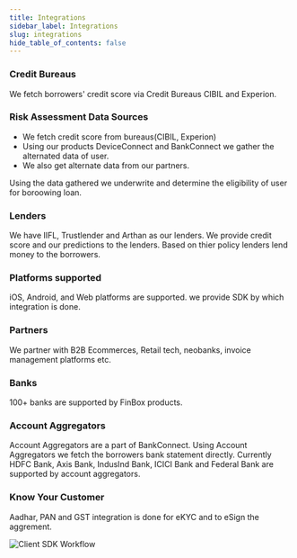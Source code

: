 ```yaml
---
title: Integrations
sidebar_label: Integrations
slug: integrations
hide_table_of_contents: false
---
```


### Credit Bureaus

We fetch borrowers' credit score via Credit Bureaus CIBIL and Experion.

### Risk Assessment Data Sources

* We fetch credit score from bureaus(CIBIL, Experion)
* Using our products DeviceConnect and BankConnect we gather the alternated data of user.
* We also get alternate data from our partners.

Using the data gathered we underwrite and determine the eligibility of user for boroowing loan.

### Lenders

We have IIFL, Trustlender and Arthan as our lenders. We provide credit score and our predictions to the lenders. Based on thier policy lenders lend money to the borrowers.

### Platforms supported

iOS, Android, and Web platforms are supported. we provide SDK by which integration is done.

### Partners

We partner with B2B Ecommerces, Retail tech, neobanks, invoice management platforms etc.

### Banks

100+ banks are supported by FinBox products.

### Account Aggregators

Account Aggregators are a part of BankConnect. Using Account Aggregators we fetch the borrowers bank statement directly. Currently  HDFC Bank,  Axis Bank, IndusInd Bank, ICICI Bank and Federal Bank are supported by account aggregators.

### Know Your Customer

Aadhar, PAN and GST integration is done for eKYC and to eSign the aggrement.

<img src="/img/integrations_hand.jpeg" alt="Client SDK Workflow" />

